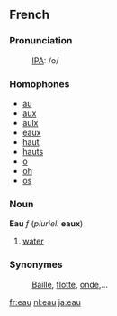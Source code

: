 ==French==
===Pronunciation===
:[[IPA]]: /o/
===Homophones===
*[[au]] 
*[[aux]] 
*[[aulx]]
*[[eaux]]
*[[haut]]
*[[hauts]]
*[[o]]
*[[oh]]
*[[os]]

===Noun===
'''Eau''' ''f'' (''pluriel:'' '''eaux''')

# [[water]]

===Synonymes===
:[[Baille]], [[flotte]], [[onde]],...

[[fr:eau]]
[[nl:eau]]
[[ja:eau]]